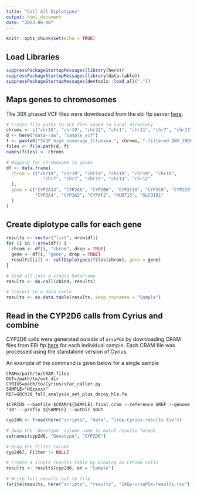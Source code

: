 ```yaml
---
title: "Call All Diplotypes"
output: html_document
date: "2023-06-08"
---
```


```r
knitr::opts_chunk$set(echo = TRUE)
```

## Load Libraries

```r
suppressPackageStartupMessages(library(here))
suppressPackageStartupMessages(library(data.table))
suppressPackageStartupMessages(devtools::load_all("."))
```

## Maps genes to chromosomes

The 30X phased VCF files were downloaded from the ebi ftp server [here](https://ftp.1000genomes.ebi.ac.uk/vol1/ftp/data_collections/1000G_2504_high_coverage/working/20220422_3202_phased_SNV_INDEL_SV/).

```r
# Create file paths to VCF fles saved in local directory
chroms <- c("chr10", "chr19", "chr22", "chr1", "chr11", "chr7", "chr13", "chr12")
d <- here("data-raw", "sample_vcf")
f <- paste0("1kGP_high_coverage_Illumina.", chroms, ".filtered.SNV_INDEL_SV_phased_panel.vcf.gz")
files <- file.path(d, f)
names(files) <- chroms

# Mapping for chromosome to genes
df <- data.frame(
  chrom = c("chr19", "chr19", "chr19", "chr10", "chr10", "chr10", 
              "chr7", "chr7", "chr19", "chr13", "chr12"
  ),
  gene = c("CYP2A13", "CYP2A6", "CYP2B6", "CYP2C19", "CYP2C8", "CYP2C9", 
           "CYP3A4", "CYP3A5", "CYP4F2", "NUDT15", "SLCO1B1"
  )
)
```

## Create diplotype calls for each gene

```r
results <- vector("list", nrow(df))
for (i in 1:nrow(df)) {
  chrom <- df[i, "chrom", drop = TRUE]
  gene <- df[i, "gene", drop = TRUE]
  results[[i]] <- callDiplotypes(files[chrom], gene = gene)
}

# Bind all into a single DataFrame
results <- do.call(cbind, results)

# Convert to a data.table
results <- as.data.table(results, keep.rownames = "Sample")
```

## Read in the CYP2D6 calls from Cyrius and combine

CYP2D6 calls were generated outside of `ursaPGX` by downloading CRAM files from
EBI ftp [here](ftp://ftp.sra.ebi.ac.uk/vol1/run/ERR324/) for each individual 
sample. Each CRAM file was processed using the standalone version of Cyrius. 

An example of the command is given below for a single sample

```
CRAM=/path/to/CRAM_files
OUT=/path/to/out_dir
CYRIUS=path/to/Cyrius/star_caller.py
SAMPLE="HGxxxxx"
REF=GRCh38_full_analysis_set_plus_decoy_hla.fa

$CYRIUS --bamfile $CRAM/${SAMPLE}.final.cram --reference $REF --genome '38' --prefix ${SAMPLE} --outDir $OUT
```

```r
cyp2d6 <- fread(here("scripts", "data", "1kGp-Cyrius-results.tsv"))

# Swap the 'Genotype' column name to match results format
setnames(cyp2d6, "Genotype", "CYP2D6")

# Drop the filter column
cyp2d6[, Filter := NULL]

# Create a single results table by binding on CYP2D6 calls
results <- results[cyp2d6, on = "Sample"]

# Write full results out to file
fwrite(results, here("scripts", "results", "1kGp-ursaPGx-results.tsv"), sep = "\t")
```
